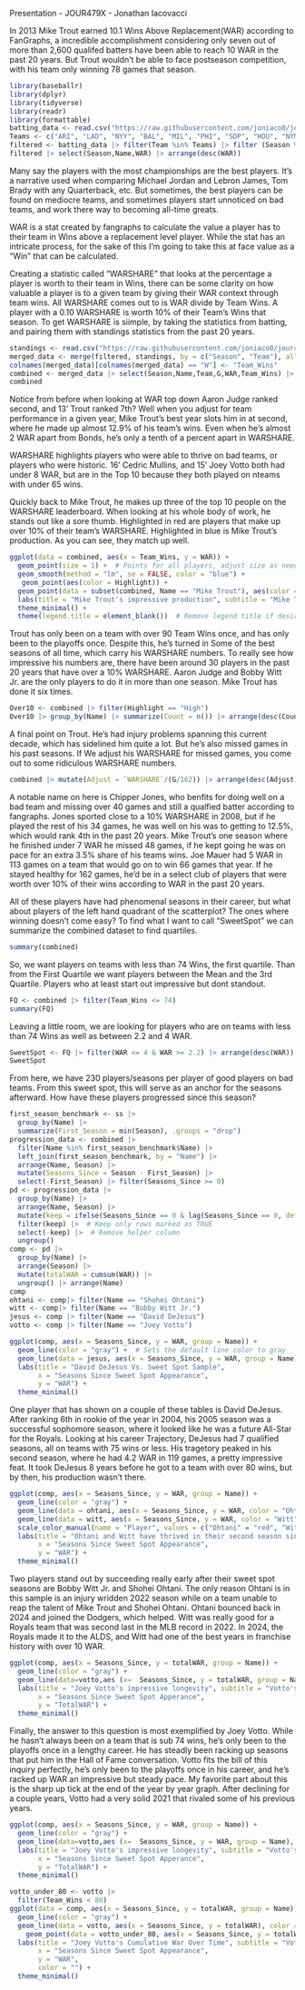Presentation - JOUR479X - Jonathan Iacovacci

In 2013 Mike Trout earned 10.1 Wins Above Replacement(WAR) according to FanGraphs, a incredible accomplishment considering only seven out of more than 2,600 qualifed batters have been able to reach 10 WAR in the past 20 years. But Trout wouldn't be able to face postseason competition, with his team only winning 78 games that season.

```r
library(baseballr)
library(dplyr)
library(tidyverse)
library(readr)
library(formattable)
batting_data <- read.csv("https://raw.githubusercontent.com/joniaco0/jour479x_fall_2024/refs/heads/main/presentations/JoniacoBaseball%20-%20Sheet2.csv")
Teams <- c("ARI", "LAD", "NYY", "BAL", "MIL", "PHI", "SDP", "HOU", "NYM", "MIN", "TOR", "CHC", "CLE", "SEA", "BOS", "KCR", "DET", "ATL", "SFG", "TEX", "STL", "TBR", "OAK", "WSN","WSH", "CIN", "PIT", "MIA", "LAA", "COL", "CHW","FLA","TBD")
filtered <- batting_data |> filter(Team %in% Teams) |> filter (Season %in% c(2004,2005,2006,2007,2008,2009,2010,2011,2012,2013,2014,2015,2016,2017,2018,2019,2021,2022,2023,2024))
filtered |> select(Season,Name,WAR) |> arrange(desc(WAR))

```

Many say the players with the most championships are the best players. It's a narrative used when comparing Michael Jordan and Lebron James, Tom Brady with any Quarterback, etc. But sometimes, the best players can be found on mediocre teams, and sometimes players start unnoticed on bad teams, and work there way to becoming all-time greats.

WAR is a stat created by fangraphs to calculate the value a player has to their team in Wins above a replacement level player. While the stat has an intricate process, for the sake of this I'm going to take this at face value as a "Win" that can be calculated.

Creating a statistic called "WARSHARE" that looks at the percentage a player is worth to their team in Wins, there can be some clarity on how valuable a player is to a given team by giving their WAR context through team wins. All WARSHARE comes out to is WAR divide by Team Wins. A player with a 0.10 WARSHARE is worth 10% of their Team's Wins that season. To get WARSHARE is siimple, by taking the statistics from batting, and pairing them with standings statistics from the past 20 years.

```r
standings <- read.csv("https://raw.githubusercontent.com/joniaco0/jour479x_fall_2024/refs/heads/main/presentations/Standi.csv")
merged_data <- merge(filtered, standings, by = c("Season", "Team"), all.x = TRUE)
colnames(merged_data)[colnames(merged_data) == "W"] <- "Team_Wins"
combined <- merged_data |> select(Season,Name,Team,G,WAR,Team_Wins) |> mutate(WARSHARE = WAR/Team_Wins, Highlight = ifelse(WARSHARE > 0.10, "High", "Low")) |> filter(!is.na(Team_Wins)) |> arrange(desc(WARSHARE))
combined
```

Notice from before when looking at WAR top down Aaron Judge ranked second, and 13' Trout ranked 7th? Well when you adjust for team performance in a given year, Mike Trout's best year slots him in at second, where he made up almost 12.9% of his team's wins. Even when he's almost 2 WAR apart from Bonds, he's only a tenth of a percent apart in WARSHARE.

WARSHARE highlights players who were able to thrive on bad teams, or players who were historic. 16' Cedric Mullins, and 15' Joey Votto both had under 8 WAR, but are in the Top 10 because they both played on nteams with under 65 wins.

Quickly back to Mike Trout, he makes up three of the top 10 people on the WARSHARE leaderboard. When looking at his whole body of work, he stands out like a sore thumb. Highlighted in red are players that make up over 10% of their team's WARSHARE. Highlighted in blue is Mike Trout's production. As you can see, they match up well.

```r
ggplot(data = combined, aes(x = Team_Wins, y = WAR)) +
  geom_point(size = 1) +  # Points for all players, adjust size as needed
  geom_smooth(method = "lm", se = FALSE, color = "blue") +
   geom_point(aes(color = Highlight)) +
  geom_point(data = subset(combined, Name == "Mike Trout"), aes(color = "Mike Trout"), size = 2) +  # Highlight Mike Trout
  labs(title = "Mike Trout's impressive production", subtitle = "Mike Trout has eight seasons over 6.5 WAR despite only reaching over 90 Team Wins once", x = "Team Wins", y = "WAR") +
  theme_minimal() +
  theme(legend.title = element_blank())  # Remove legend title if desired
```

Trout has only been on a team with over 90 Team Wins once, and has only been to the playoffs once. Despite this, he's turned in Some of the best seasons of all time, which carry his WARSHARE numbers. To really see how impressive his numbers are, there have been around 30 players in the past 20 years that have over a 10% WARSHARE. Aaron Judge and Bobby Witt Jr. are the only players to do it in more than one season. Mike Trout has done it six times.

```r
Over10 <- combined |> filter(Highlight == "High")
Over10 |> group_by(Name) |> summarize(Count = n()) |> arrange(desc(Count))
```

A final point on Trout. He's had injury problems spanning this current decade, which has sidelined him quite a lot. But he's also missed games in his past seasons. If We adjust his WARSHARE for missed games, you come out to some ridiculous WARSHARE numbers.

```r
combined |> mutate(Adjust = `WARSHARE`/(G/162)) |> arrange(desc(Adjust)) |> mutate(Difference = Adjust - `WARSHARE`) |> arrange(desc(Difference))
```

A notable name on here is Chipper Jones, who benfits for doing well on a bad team and missing over 40 games and still a qualfied batter according to fangraphs. Jones sported close to a 10% WARSHARE in 2008, but if he played the rest of his 34 games, he was well on his was to getting to 12.5%, which would rank 4th in the past 20 years. Mike Trout's one season where he finished under 7 WAR he missed 48 games, if he kept going he was on pace for an extra 3.5% share of his teams wins. Joe Mauer had 5 WAR in 113 games on a team that would go on to win 66 games that year. If he stayed healthy for 162 games, he'd be in a select club of players that were worth over 10% of their wins according to WAR in the past 20 years.

All of these players have had phenomenal seasons in their career, but what about players of the left hand quadrant of the scatterplot? The ones where winning doesn't come easy? To find what I want to call "SweetSpot" we can summarize the combined dataset to find quartiles.

```r
summary(combined)
```

So, we want players on teams with less than 74 Wins, the first quartile. Than from the First Quartile we want players between the Mean and the 3rd Quartile. Players who at least start out impressive but dont standout.

```r
FQ <- combined |> filter(Team_Wins <= 74)
summary(FQ)
```

Leaving a little room, we are looking for players who are on teams with less than 74 Wins as well as between 2.2 and 4 WAR.

```r
SweetSpot <- FQ |> filter(WAR <= 4 & WAR >= 2.2) |> arrange(desc(WAR))
SweetSpot
```

From here, we have 230 players/seasons per player of good players on bad teams. From this sweet spot, this will serve as an anchor for the seasons afterward. How have these players progressed since this season?

```r
first_season_benchmark <- ss |>
  group_by(Name) |>
  summarize(First_Season = min(Season), .groups = "drop")
progression_data <- combined |>
  filter(Name %in% first_season_benchmark$Name) |> 
  left_join(first_season_benchmark, by = "Name") |>
  arrange(Name, Season) |> 
  mutate(Seasons_Since = Season - First_Season) |> 
  select(-First_Season) |> filter(Seasons_Since >= 0) 
pd <- progression_data |>
  group_by(Name) |>
  arrange(Name, Season) |>
  mutate(keep = ifelse(Seasons_Since == 0 & lag(Seasons_Since == 0, default = FALSE), FALSE, TRUE)) |>  # Mark subsequent 0s as FALSE
  filter(keep) |>  # Keep only rows marked as TRUE
  select(-keep) |>  # Remove helper column
  ungroup()
comp <- pd |>
  group_by(Name) |>
  arrange(Season) |>
  mutate(totalWAR = cumsum(WAR)) |>
  ungroup() |> arrange(Name)
comp
ohtani <- comp|> filter(Name == "Shohei Ohtani")
witt <- comp|> filter(Name == "Bobby Witt Jr.")
jesus <- comp |> filter(Name == "David DeJesus")
votto <- comp |> filter(Name == "Joey Votto")
```

```r

ggplot(comp, aes(x = Seasons_Since, y = WAR, group = Name)) +
  geom_line(color = "gray") +  # Sets the default line color to gray
  geom_line(data = jesus, aes(x = Seasons_Since, y = WAR, group = Name), color = "red", size = 1.5) +  # Red line for DeJesus
  labs(title = "David DeJesus Vs. Sweet Spot Sample",
       x = "Seasons Since Sweet Spot Appearance",
       y = "WAR") +
  theme_minimal()

```

One player that has shown on a couple of these tables is David DeJesus. After ranking 6th in rookie of the year in 2004, his 2005 season was a successful sophomore season, where it looked like he was a future All-Star for the Royals. Looking at his career Trajectory, DeJesus had 7 qualified seasons, all on teams with 75 wins or less. His tragetory peaked in his second season, where he had 4.2 WAR in 119 games, a pretty impressive feat. It took DeJesus 8 years before he got to a team with over 80 wins, but by then, his production wasn't there.

```r

ggplot(comp, aes(x = Seasons_Since, y = WAR, group = Name)) +
  geom_line(color = "gray") +
  geom_line(data = ohtani, aes(x = Seasons_Since, y = WAR, color = "Ohtani"), size = 1.5) +  # Red line for Ohtani
  geom_line(data = witt, aes(x = Seasons_Since, y = WAR, color = "Witt"), size = 1.5) +  # Blue line for Witt
  scale_color_manual(name = "Player", values = c("Ohtani" = "red", "Witt" = "blue")) +  # Custom legend labels
  labs(title = "Ohtani and Witt have thrived in their second season since Sweet Spot",
       x = "Seasons Since Sweet Spot Appearance",
       y = "WAR") +
  theme_minimal()

```

Two players stand out by succeeding really early after their sweet spot seasons are Bobby Witt Jr. and Shohei Ohtani. The only reason Ohtani is in this sample is an injury wridden 2022 season while on a team unable to reap the talent of Mike Trout and Shohei Ohtani. Ohtani bounced back in 2024 and joined the Dodgers, which helped. Witt was really good for a Royals team that was second last in the MLB record in 2022. In 2024, the Royals made it to the ALDS, and Witt had one of the best years in franchise history with over 10 WAR.

```r
ggplot(comp, aes(x = Seasons_Since, y = totalWAR, group = Name)) +
  geom_line(color = "gray") +
  geom_line(data=votto,aes (x=  Seasons_Since, y = totalWAR, group = Name), color = "red", size = 1.5) +
  labs(title = "Joey Votto's impressive longevity", subtitle = "Votto's 53 WAR is the best in this sample, carred by his longevity",
       x = "Seasons Since Sweet Spot Apperance",
       y = "TotalWAR") +
  theme_minimal()
```

Finally, the answer to this question is most exemplified by Joey Votto. While he hasn't always been on a team that is sub 74 wins, he's only been to the playoffs once in a lengthy career. He has steadly been racking up seasons that put him in the Hall of Fame conversation. Votto fits the bill of this inquiry perfectly, he's only been to the playoffs once in his career, and he's racked up WAR an impressive but steady pace. My favorite part about this is the sharp up tick at the end of the year by year graph. After declining for a couple years, Votto had a very solid 2021 that rivaled some of his previous years.

```r

ggplot(comp, aes(x = Seasons_Since, y = WAR, group = Name)) +
  geom_line(color = "gray") +
  geom_line(data=votto,aes (x=  Seasons_Since, y = WAR, group = Name), color = "red", size = 1.5) +
  labs(title = "Joey Votto's impressive longevity", subtitle = "Votto's 53 WAR is the best in this sample, carred by his longevity",
       x = "Seasons Since Sweet Spot Apperance",
       y = "TotalWAR") +
  theme_minimal()
```

```r
votto_under_80 <- votto |> 
  filter(Team_Wins < 80)
ggplot(data = comp, aes(x = Seasons_Since, y = totalWAR, group = Name)) +
  geom_line(color = "gray") +  
  geom_line(data = votto, aes(x = Seasons_Since, y = totalWAR), color = "pink", size = 1.5) +  
    geom_point(data = votto_under_80, aes(x = Seasons_Since, y = totalWAR, color = "Sub-80 Wins"), size = 3, show.legend = TRUE) +
  labs(title = "Joey Votto's Cumulative War Over Time", subtitle = "Votto has been on seven teams with Sub-80 Wins",
       x = "Seasons Since Sweet Spot Appearance",
       y = "WAR", 
       color = "") +
  theme_minimal()


```
